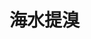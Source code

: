 
# 海水提溴

<div style={{ height: "320px" }}>
  <ReactFlow
    nodes={[
      {
        id: "1",
        data: { label: "海水" },
        position: { x: 100, y: 20 },
      },
      {
        id: "2",
        data: { label: "苦卤" },
        position: { x: 100, y: 100 },
      },
      {
        id: "3",
        data: { label: "含溴的苦卤" },
        position: { x: 100, y: 180 },
      },
      {
        id: "4",
        data: { label: "含溴的空气" },
        position: { x: 100, y: 260 },
      },
      {
        id: "5",
        data: { label: "粗溴" },
        position: { x: 100, y: 340 },
      },
    ]}
    edges={[
      { id: "1-2", source: "1", target: "2", label: "提取粗盐" },
      { id: "2-3", source: "2", target: "3", label: "硫酸酸化 氯气氧化" },
      { id: "3-4", source: "3", target: "4", label: "热空气吹出" },
      { id: "4-5", source: "4", target: "5", label: "冷凝" },
    ]}
    fitView
  >
    <Background />
    <Controls />
  </ReactFlow>
</div>
